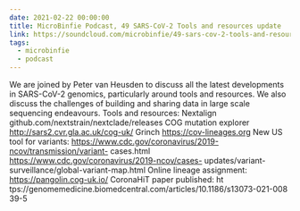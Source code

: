 ```yaml
---
date: 2021-02-22 00:00:00
title: MicroBinfie Podcast, 49 SARS-CoV-2 Tools and resources update
link: https://soundcloud.com/microbinfie/49-sars-cov-2-tools-and-resources-update
tags:
  - microbinfie
  - podcast
---
```

We are joined by Peter van Heusden to discuss all the latest
developments in SARS-CoV-2 genomics, particularly around tools and
resources. We also discuss the challenges of building and sharing data
in large scale sequencing endeavours.  Tools and resources:  Nextalign
github.com/nextstrain/nextclade/releases  COG mutation explorer
http://sars2.cvr.gla.ac.uk/cog-uk/  Grinch https://cov-lineages.org
New US tool for variants:
https://www.cdc.gov/coronavirus/2019-ncov/transmission/variant-
cases.html  https://www.cdc.gov/coronavirus/2019-ncov/cases-
updates/variant-surveillance/global-variant-map.html   Online lineage
assignment: https://pangolin.cog-uk.io/  CoronaHiT paper published: ht
tps://genomemedicine.biomedcentral.com/articles/10.1186/s13073-021-008
39-5

